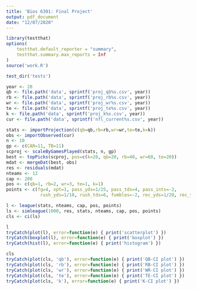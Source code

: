 ```yaml
---
title: 'Bios 6301: Final Project'
output: pdf_document
date: "12/07/2020"
---
```


```r
library(testthat)
options(
    testthat.default_reporter = "summary",
    testthat.summary.max_reports = Inf
)
source('work.R')
```

```r
test_dir('tests')
```

```r
year <- 20
qb <- file.path('data', sprintf('proj_qb%s.csv', year))
rb <- file.path('data', sprintf('proj_rb%s.csv', year))
wr <- file.path('data', sprintf('proj_wr%s.csv', year))
te <- file.path('data', sprintf('proj_te%s.csv', year))
k <- file.path('data', sprintf('proj_k%s.csv', year))
cur <- file.path('data', sprintf('nfl_current%s.csv', year))

stats <- importProjection(c(qb=qb,rb=rb,wr=wr,te=te,k=k))
obs <- importObserved(cur)
n <- 10
gp <- c(CAR=11, TB=11)
scproj <- scaleByGamesPlayed(stats, n, gp)
best <- topPicks(scproj, pos=c(k=20, qb=20, rb=40, wr=60, te=20))
mdat <- mergeDat(best, obs)
res <- residuals(mdat)
nteams <- 12
cap <- 200
pos <- c(qb=1, rb=2, wr=3, te=1, k=1)
points <- c(fg=4, xpt=1, pass_yds=1/25, pass_tds=4, pass_ints=-2,
             rush_yds=1/10, rush_tds=6, fumbles=-2, rec_yds=1/20, rec_tds=6)

l <- league(stats, nteams, cap, pos, points)
ls <- simleague(1000, res, stats, nteams, cap, pos, points)
cls <- ci(ls)
```

```r
l
tryCatch(plot(l), error=function(e) { print('scatterplot') })
tryCatch(boxplot(l), error=function(e) { print('boxplot') })
tryCatch(hist(l), error=function(e) { print('histogram') })
```

```r
cls
tryCatch(plot(cls, 'qb'), error=function(e) { print('QB-CI plot') })
tryCatch(plot(cls, 'rb'), error=function(e) { print('RB-CI plot') })
tryCatch(plot(cls, 'wr'), error=function(e) { print('WR-CI plot') })
tryCatch(plot(cls, 'te'), error=function(e) { print('TE-CI plot') })
tryCatch(plot(cls, 'k'), error=function(e) { print('K-CI plot') })
```
